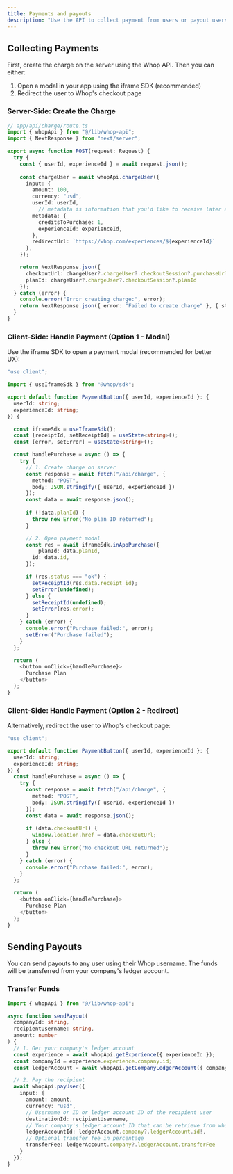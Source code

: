 ```yaml
---
title: Payments and payouts
description: "Use the API to collect payment from users or payout users."
---
```


## Collecting Payments

First, create the charge on the server using the Whop API. Then you can either:
1. Open a modal in your app using the iframe SDK (recommended)
2. Redirect the user to Whop's checkout page

### Server-Side: Create the Charge

```typescript
// app/api/charge/route.ts
import { whopApi } from "@/lib/whop-api";
import { NextResponse } from "next/server";

export async function POST(request: Request) {
  try {
    const { userId, experienceId } = await request.json();
    
    const chargeUser = await whopApi.chargeUser({
      input: {
        amount: 100,
        currency: "usd",
        userId: userId,
		  // metadata is information that you'd like to receive later about the payment.
        metadata: {
          creditsToPurchase: 1,
          experienceId: experienceId,
        },
        redirectUrl: `https://whop.com/experiences/${experienceId}`
      },
    });

    return NextResponse.json({
      checkoutUrl: chargeUser?.chargeUser?.checkoutSession?.purchaseUrl,
      planId: chargeUser?.chargeUser?.checkoutSession?.planId
    });
  } catch (error) {
    console.error("Error creating charge:", error);
    return NextResponse.json({ error: "Failed to create charge" }, { status: 500 });
  }
}
```

### Client-Side: Handle Payment (Option 1 - Modal)

Use the iframe SDK to open a payment modal (recommended for better UX):

```typescript
"use client";

import { useIframeSdk } from "@whop/sdk";

export default function PaymentButton({ userId, experienceId }: { 
  userId: string;
  experienceId: string;
}) {

  const iframeSdk = useIframeSdk();
  const [receiptId, setReceiptId] = useState<string>();
  const [error, setError] = useState<string>();

  const handlePurchase = async () => {
    try {
      // 1. Create charge on server
      const response = await fetch("/api/charge", {
        method: "POST",
        body: JSON.stringify({ userId, experienceId })
      });
      const data = await response.json();
      
      if (!data.planId) {
        throw new Error("No plan ID returned");
      }

      // 2. Open payment modal
      const res = await iframeSdk.inAppPurchase({
		  planId: data.planId,
        id: data.id,
      });

      if (res.status === "ok") {
        setReceiptId(res.data.receipt_id);
        setError(undefined);
      } else {
        setReceiptId(undefined);
        setError(res.error);
      }
    } catch (error) {
      console.error("Purchase failed:", error);
      setError("Purchase failed");
    }
  };

  return (
    <button onClick={handlePurchase}>
      Purchase Plan
    </button>
  );
}
```

### Client-Side: Handle Payment (Option 2 - Redirect)

Alternatively, redirect the user to Whop's checkout page:

```typescript
"use client";

export default function PaymentButton({ userId, experienceId }: {
  userId: string;
  experienceId: string;
}) {
  const handlePurchase = async () => {
    try {
      const response = await fetch("/api/charge", {
        method: "POST",
        body: JSON.stringify({ userId, experienceId })
      });
      const data = await response.json();
      
      if (data.checkoutUrl) {
        window.location.href = data.checkoutUrl;
      } else {
        throw new Error("No checkout URL returned");
      }
    } catch (error) {
      console.error("Purchase failed:", error);
    }
  };

  return (
    <button onClick={handlePurchase}>
      Purchase Plan
    </button>
  );
}
```

## Sending Payouts

You can send payouts to any user using their Whop username. The funds will be transferred from your company's ledger account.

### Transfer Funds

```typescript
import { whopApi } from "@/lib/whop-api";

async function sendPayout(
  companyId: string, 
  recipientUsername: string, 
  amount: number
) {
  // 1. Get your company's ledger account
  const experience = await whopApi.getExperience({ experienceId });
  const companyId = experience.experience.company.id;
  const ledgerAccount = await whopApi.getCompanyLedgerAccount({ companyId });

  // 2. Pay the recipient
  await whopApi.payUser({
    input: {
      amount: amount,
      currency: "usd",
      // Username or ID or ledger account ID of the recipient user
      destinationId: recipientUsername,
      // Your company's ledger account ID that can be retrieve from whopApi.getCompanyLedgerAccount()
      ledgerAccountId: ledgerAccount.company?.ledgerAccount.id!,
      // Optional transfer fee in percentage
      transferFee: ledgerAccount.company?.ledgerAccount.transferFee
    }
  });
}
```
